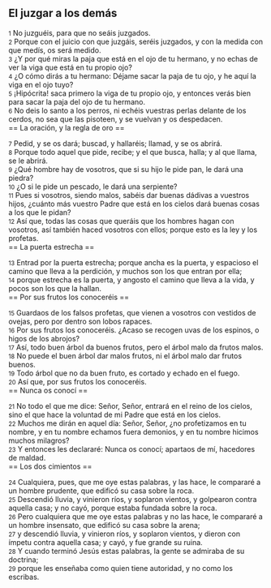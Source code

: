 == El juzgar a los demás ==

{{anchor|1}} <small>1</small> No juzguéis, para que no seáis juzgados.<br>
{{anchor|2}} <small>2</small> Porque con el juicio con que juzgáis, seréis juzgados, y con la medida con que medís, os será medido.<br>
{{anchor|3}} <small>3</small> ¿Y por qué miras la paja que está en el ojo de tu hermano, y no echas de ver la viga que está en tu propio ojo?<br>
{{anchor|4}} <small>4</small> ¿O cómo dirás a tu hermano: Déjame sacar la paja de tu ojo, y he aquí la viga en el ojo tuyo?<br>
{{anchor|5}} <small>5</small> ¡Hipócrita! saca primero la viga de tu propio ojo, y entonces verás bien para sacar la paja del ojo de tu hermano.<br>
{{anchor|6}} <small>6</small> No deis lo santo a los perros, ni echéis vuestras perlas delante de los cerdos, no sea que las pisoteen, y se vuelvan y os despedacen.<br>
== La oración, y la regla de oro ==

{{anchor|7}} <small>7</small> Pedid, y se os dará; buscad, y hallaréis; llamad, y se os abrirá.<br>
{{anchor|8}} <small>8</small> Porque todo aquel que pide, recibe; y el que busca, halla; y al que llama, se le abrirá.<br>
{{anchor|9}} <small>9</small> ¿Qué hombre hay de vosotros, que si su hijo le pide pan, le dará una piedra?<br>
{{anchor|10}} <small>10</small> ¿O si le pide un pescado, le dará una serpiente?<br>
{{anchor|11}} <small>11</small> Pues si vosotros, siendo malos, sabéis dar buenas dádivas a vuestros hijos, ¿cuánto más vuestro Padre que está en los cielos dará buenas cosas a los que le pidan?<br>
{{anchor|12}} <small>12</small> Así que, todas las cosas que queráis que los hombres hagan con vosotros, así también haced vosotros con ellos; porque esto es la ley y los profetas.<br>
== La puerta estrecha ==

{{anchor|13}} <small>13</small> Entrad por la puerta estrecha; porque ancha es la puerta, y espacioso el camino que lleva a la perdición, y muchos son los que entran por ella;<br>
{{anchor|14}} <small>14</small> porque estrecha es la puerta, y angosto el camino que lleva a la vida, y pocos son los que la hallan.<br>
== Por sus frutos los conoceréis ==

{{anchor|15}} <small>15</small> Guardaos de los falsos profetas, que vienen a vosotros con vestidos de ovejas, pero por dentro son lobos rapaces.<br>
{{anchor|16}} <small>16</small> Por sus frutos los conoceréis. ¿Acaso se recogen uvas de los espinos, o higos de los abrojos?<br>
{{anchor|17}} <small>17</small> Así, todo buen árbol da buenos frutos, pero el árbol malo da frutos malos.<br>
{{anchor|18}} <small>18</small> No puede el buen árbol dar malos frutos, ni el árbol malo dar frutos buenos.<br>
{{anchor|19}} <small>19</small> Todo árbol que no da buen fruto, es cortado y echado en el fuego.<br>
{{anchor|20}} <small>20</small> Así que, por sus frutos los conoceréis.<br>
== Nunca os conocí ==

{{anchor|21}} <small>21</small> No todo el que me dice: Señor, Señor, entrará en el reino de los cielos, sino el que hace la voluntad de mi Padre que está en los cielos.<br>
{{anchor|22}} <small>22</small> Muchos me dirán en aquel día: Señor, Señor, ¿no profetizamos en tu nombre, y en tu nombre echamos fuera demonios, y en tu nombre hicimos muchos milagros?<br>
{{anchor|23}} <small>23</small> Y entonces les declararé: Nunca os conocí; apartaos de mí, hacedores de maldad.<br>
== Los dos cimientos ==

{{anchor|24}} <small>24</small> Cualquiera, pues, que me oye estas palabras, y las hace, le compararé a un hombre prudente, que edificó su casa sobre la roca.<br>
{{anchor|25}} <small>25</small> Descendió lluvia, y vinieron ríos, y soplaron vientos, y golpearon contra aquella casa; y no cayó, porque estaba fundada sobre la roca.<br>
{{anchor|26}} <small>26</small> Pero cualquiera que me oye estas palabras y no las hace, le compararé a un hombre insensato, que edificó su casa sobre la arena;<br>
{{anchor|27}} <small>27</small> y descendió lluvia, y vinieron ríos, y soplaron vientos, y dieron con ímpetu contra aquella casa; y cayó, y fue grande su ruina.<br>
{{anchor|28}} <small>28</small> Y cuando terminó Jesús estas palabras, la gente se admiraba de su doctrina;<br>
{{anchor|29}} <small>29</small> porque les enseñaba como quien tiene autoridad, y no como los escribas.<br>
